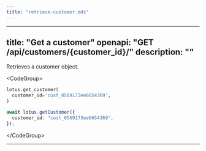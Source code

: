 ```yaml
---
title: "retrieve-customer.mdx"
---
```


---
title: "Get a customer"
openapi: "GET /api/customers/{customer_id}/"
description: ""
---

Retrieves a customer object.

&lt;CodeGroup&gt;
```py Python
lotus.get_customer(
  customer_id='cust_0569173ee6654369',
)
```

```ts Typescript
await lotus.getCustomer({
  customer_id: "cust_0569173ee6654369",
});
```

&lt;/CodeGroup&gt;

---
